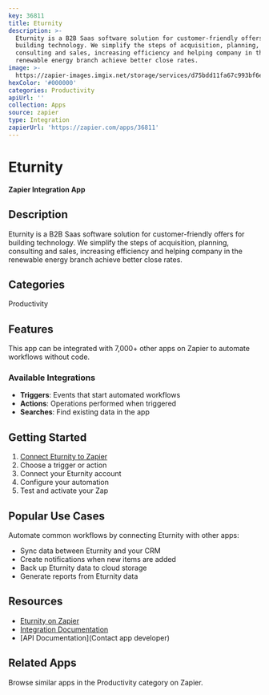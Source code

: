 ```yaml
---
key: 36811
title: Eturnity
description: >-
  Eturnity is a B2B Saas software solution for customer-friendly offers for
  building technology. We simplify the steps of acquisition, planning,
  consulting and sales, increasing efficiency and helping company in the
  renewable energy branch achieve better close rates.
image: >-
  https://zapier-images.imgix.net/storage/services/d75bdd11fa67c993bf6eead0ae666dc0.png?auto=format%2Ccompress&ixlib=python-3.0.0&q=50
hexColor: '#000000'
categories: Productivity
apiUrl: ''
collection: Apps
source: zapier
type: Integration
zapierUrl: 'https://zapier.com/apps/36811'
---
```

# Eturnity

**Zapier Integration App**

## Description

Eturnity is a B2B Saas software solution for customer-friendly offers for building technology. We simplify the steps of acquisition, planning, consulting and sales, increasing efficiency and helping company in the renewable energy branch achieve better close rates.

## Categories

Productivity

## Features

This app can be integrated with 7,000+ other apps on Zapier to automate workflows without code.

### Available Integrations

- **Triggers**: Events that start automated workflows
- **Actions**: Operations performed when triggered
- **Searches**: Find existing data in the app

## Getting Started

1. [Connect Eturnity to Zapier](https://zapier.com/apps/36811)
2. Choose a trigger or action
3. Connect your Eturnity account
4. Configure your automation
5. Test and activate your Zap

## Popular Use Cases

Automate common workflows by connecting Eturnity with other apps:

- Sync data between Eturnity and your CRM
- Create notifications when new items are added
- Back up Eturnity data to cloud storage
- Generate reports from Eturnity data

## Resources

- [Eturnity on Zapier](https://zapier.com/apps/36811)
- [Integration Documentation](https://zapier.com/apps/36811/integrations)
- [API Documentation](Contact app developer)

## Related Apps

Browse similar apps in the Productivity category on Zapier.
